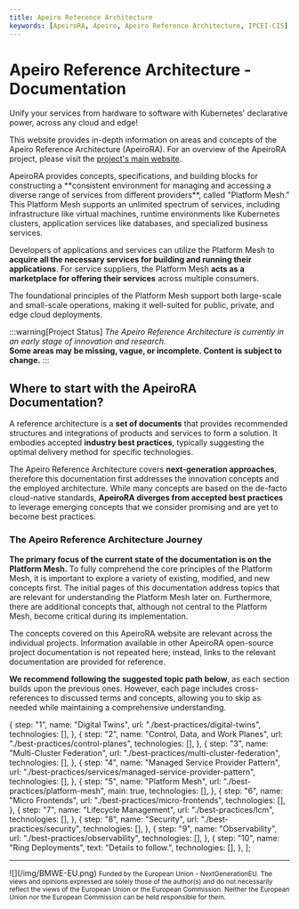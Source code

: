 ```yaml
---
title: Apeiro Reference Architecture
keywords: [ApeiroRA, Apeiro, Apeiro Reference Architecture, IPCEI-CIS]
---
```


# Apeiro Reference Architecture - Documentation

<div class="apeiro-catch">
Unify your services from hardware to software with Kubernetes' declarative power, across any cloud and edge!
</div>

This website provides in-depth information on areas and concepts of the Apeiro Reference Architecture (ApeiroRA).
For an overview of the ApeiroRA project, please visit the [project's main website](https://apeirora.eu).


<div class="apeiro-box apeiro-summary shadow--lw">
ApeiroRA provides concepts, specifications, and building blocks for constructing a **consistent environment for managing and accessing a diverse range of services from different providers**, called "<Term>Platform Mesh</Term>."
This Platform Mesh supports an unlimited spectrum of services, including infrastructure like virtual machines, runtime environments like Kubernetes clusters, application services like databases, and specialized business services.

Developers of applications and services can utilize the Platform Mesh to **acquire all the necessary services for building and running their applications**.
For service suppliers, the Platform Mesh **acts as a marketplace for offering their services** across multiple consumers.

The foundational principles of the Platform Mesh support both large-scale and small-scale operations, making it well-suited for public, private, and edge cloud deployments.
</div>

:::warning[Project Status]
*The Apeiro Reference Architecture is currently in an early stage of innovation and research.*  
**Some areas may be missing, vague, or incomplete. Content is subject to change.**
:::


## Where to start with the ApeiroRA Documentation?

A reference architecture is a **set of documents** that provides recommended structures and integrations of products and services to form a solution.
It embodies accepted **industry best practices**, typically suggesting the optimal delivery method for specific technologies.

The Apeiro Reference Architecture covers **next-generation approaches**, therefore this documentation first addresses the innovation concepts and the employed architecture.
While many concepts are based on the de-facto cloud-native standards, **ApeiroRA diverges from accepted best practices** to leverage emerging concepts that we consider promising and are yet to become best practices.


### The Apeiro Reference Architecture Journey

**The primary focus of the current state of the documentation is on the <Term>Platform Mesh</Term>.**
To fully comprehend the core principles of the Platform Mesh, it is important to explore a variety of existing, modified, and new concepts first.
The initial pages of this documentation address topics that are relevant for understanding the Platform Mesh later on.
Furthermore, there are additional concepts that, although not central to the Platform Mesh, become critical during its implementation.

The concepts covered on this ApeiroRA website are relevant across the individual projects.
Information available in other ApeiroRA open-source project documentation is not repeated here;
instead, links to the relevant documentation are provided for reference.

**We recommend following the suggested topic path below**, as each section builds upon the previous ones.
However, each page includes cross-references to discussed terms and concepts, allowing you to skip as needed while maintaining a comprehensive understanding.

  {
    step: "1",
    name: "Digital Twins",
    url: "./best-practices/digital-twins",
    technologies: [],
  },
  {
    step: "2",
    name: "Control, Data, and Work Planes",
    url: "./best-practices/control-planes",
    technologies: [],
  },
  {
    step: "3",
    name: "Multi-Cluster Federation",
    url: "./best-practices/multi-cluster-federation",
    technologies: [],
  },
  {
    step: "4",
    name: "Managed Service Provider Pattern",
    url: "./best-practices/services/managed-service-provider-pattern",
    technologies: [],
  },
  {
    step: "5",
    name: "Platform Mesh",
    url: "./best-practices/platform-mesh",
    main: true,
    technologies: [],
  },
  {
    step: "6",
    name: "Micro Frontends",
    url: "./best-practices/micro-frontends",
    technologies: [],
  },
  {
    step: "7",
    name: "Lifecycle Management",
    url: "./best-practices/lcm",
    technologies: [],
  },
  {
    step: "8",
    name: "Security",
    url: "./best-practices/security",
    technologies: [],
  },
  {
    step: "9",
    name: "Observability",
    url: "./best-practices/observability",
    technologies: [],
  },
  {
    step: "10",
    name: "Ring Deployments",
    text: "Details to follow.",
    technologies: [],
  },
];

<Journey steps={steps} />

----

<ApeiroImage width='50%'>
![](/img/BMWE-EU.png)
<small>
Funded by the European Union - NextGenerationEU.  
The views and opinions expressed are solely those of the author(s) and do not necessarily reflect the views of the European Union or the European Commission. Neither the European Union nor the European Commission can be held responsible for them.
</small>
</ApeiroImage>